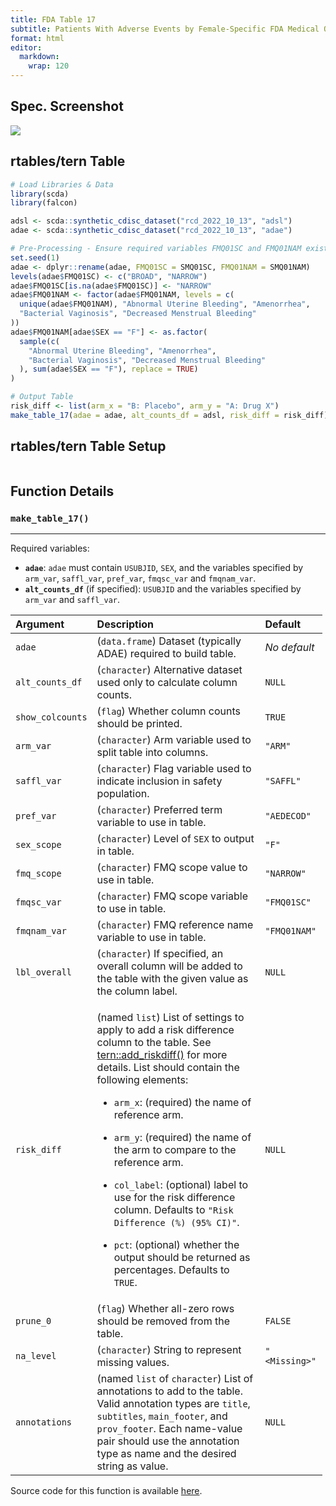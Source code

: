 ```yaml
---
title: FDA Table 17
subtitle: Patients With Adverse Events by Female-Specific FDA Medical Query (Narrow) and Preferred Term, Female Safety Population, Pooled Analyses
format: html
editor: 
  markdown: 
    wrap: 120
---
```


::: panel-tabset
## Spec. Screenshot

![](../assets/images/screenshots/table_17.png){fig-align="center"}

## rtables/tern Table

```r
# Load Libraries & Data
library(scda)
library(falcon)

adsl <- scda::synthetic_cdisc_dataset("rcd_2022_10_13", "adsl")
adae <- scda::synthetic_cdisc_dataset("rcd_2022_10_13", "adae")

# Pre-Processing - Ensure required variables FMQ01SC and FMQ01NAM exist in adae
set.seed(1)
adae <- dplyr::rename(adae, FMQ01SC = SMQ01SC, FMQ01NAM = SMQ01NAM)
levels(adae$FMQ01SC) <- c("BROAD", "NARROW")
adae$FMQ01SC[is.na(adae$FMQ01SC)] <- "NARROW"
adae$FMQ01NAM <- factor(adae$FMQ01NAM, levels = c(
  unique(adae$FMQ01NAM), "Abnormal Uterine Bleeding", "Amenorrhea",
  "Bacterial Vaginosis", "Decreased Menstrual Bleeding"
))
adae$FMQ01NAM[adae$SEX == "F"] <- as.factor(
  sample(c(
    "Abnormal Uterine Bleeding", "Amenorrhea",
    "Bacterial Vaginosis", "Decreased Menstrual Bleeding"
  ), sum(adae$SEX == "F"), replace = TRUE)
)

# Output Table
risk_diff <- list(arm_x = "B: Placebo", arm_y = "A: Drug X")
make_table_17(adae = adae, alt_counts_df = adsl, risk_diff = risk_diff)
```

## rtables/tern Table Setup

```r
```

## Function Details

### `make_table_17()`

------------------------------------------------------------------------------------------------------------------------

Required variables:

-   **`adae`**: `adae` must contain `USUBJID`, `SEX`, and the variables specified by `arm_var`, `saffl_var`, `pref_var`,
    `fmqsc_var` and `fmqnam_var`.
-   **`alt_counts_df`** (if specified): `USUBJID` and the variables specified by `arm_var` and `saffl_var`.

+-----------------------+------------------------------------------------------------------+-----------------------+
| Argument              | Description                                                      | Default               |
+:======================+:=================================================================+:======================+
| `adae`                | (`data.frame`) Dataset (typically ADAE) required to build table. | *No default*          |
+-----------------------+------------------------------------------------------------------+-----------------------+
| `alt_counts_df`       | (`character`) Alternative dataset used only to calculate column  | `NULL`                |
|                       | counts.                                                          |                       |
+-----------------------+------------------------------------------------------------------+-----------------------+
| `show_colcounts`      | (`flag`) Whether column counts should be printed.                | `TRUE`                |
+-----------------------+------------------------------------------------------------------+-----------------------+
| `arm_var`             | (`character`) Arm variable used to split table into columns.     | `"ARM"`               |
+-----------------------+------------------------------------------------------------------+-----------------------+
| `saffl_var`           | (`character`) Flag variable used to indicate inclusion in safety | `"SAFFL"`             |
|                       | population.                                                      |                       |
+-----------------------+------------------------------------------------------------------+-----------------------+
| `pref_var`            | (`character`) Preferred term variable to use in table.           | `"AEDECOD"`           |
+-----------------------+------------------------------------------------------------------+-----------------------+
| `sex_scope`           | (`character`) Level of `SEX` to output in table.                 | `"F"`                 |
+-----------------------+------------------------------------------------------------------+-----------------------+
| `fmq_scope`           | (`character`) FMQ scope value to use in table.                   | `"NARROW"`            |
+-----------------------+------------------------------------------------------------------+-----------------------+
| `fmqsc_var`           | (`character`) FMQ scope variable to use in table.                | `"FMQ01SC"`           |
+-----------------------+------------------------------------------------------------------+-----------------------+
| `fmqnam_var`          | (`character`) FMQ reference name variable to use in table.       | `"FMQ01NAM"`          |
+-----------------------+------------------------------------------------------------------+-----------------------+
| `lbl_overall`         | (`character`) If specified, an overall column will be added to   | `NULL`                |
|                       | the table with the given value as the column label.              |                       |
+-----------------------+------------------------------------------------------------------+-----------------------+
| `risk_diff`           | (named `list`) List of settings to apply to add a risk           | `NULL`                |
|                       | difference column to the table. See                              |                       |
|                       | [tern::add_riskdiff()](https://insight                           |                       |
|                       | sengineering.github.%20io/tern/main/reference/add_riskdiff.html) |                       |
|                       | for more details. List should contain the following elements:    |                       |
|                       |                                                                  |                       |
|                       | -   `arm_x`: (required) the name of reference arm.               |                       |
|                       |                                                                  |                       |
|                       | -   `arm_y`: (required) the name of the arm to compare to the    |                       |
|                       |     reference arm.                                               |                       |
|                       |                                                                  |                       |
|                       | -   `col_label`: (optional) label to use for the risk difference |                       |
|                       |     column. Defaults to `"Risk Difference (%) (95% CI)"`.        |                       |
|                       |                                                                  |                       |
|                       | -   `pct`: (optional) whether the output should be returned as   |                       |
|                       |     percentages. Defaults to `TRUE`.                             |                       |
+-----------------------+------------------------------------------------------------------+-----------------------+
| `prune_0`             | (`flag`) Whether all-zero rows should be removed from the table. | `FALSE`               |
+-----------------------+------------------------------------------------------------------+-----------------------+
| `na_level`            | (`character`) String to represent missing values.                | `"<Missing>"`         |
+-----------------------+------------------------------------------------------------------+-----------------------+
| `annotations`         | (named `list` of `character`) List of annotations to add to the  | `NULL`                |
|                       | table. Valid annotation types are `title`, `subtitles`,          |                       |
|                       | `main_footer`, and `prov_footer`. Each name-value pair should    |                       |
|                       | use the annotation type as name and the desired string as value. |                       |
+-----------------------+------------------------------------------------------------------+-----------------------+

Source code for this function is available [here](https://github.com/pharmaverse/falcon/blob/main/R/fda-table_17.R).
:::

